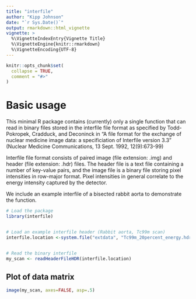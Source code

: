 ```yaml
---
title: "interfile"
author: "Kipp Johnson"
date: "`r Sys.Date()`"
output: rmarkdown::html_vignette
vignette: >
  %\VignetteIndexEntry{Vignette Title}
  %\VignetteEngine{knitr::rmarkdown}
  %\VignetteEncoding{UTF-8}
---
```


```r
knitr::opts_chunk$set(
  collapse = TRUE,
  comment = "#>"
)
```

# Basic usage

This minimal R package contains (currently) only a single function that can read in binary files stored in the interfile file format as specified by Todd-Pokropek, Cradduck, and Deconinck in "A file format for the exchange of nuclear medicine image data: a specificiation of Interfile version 3.3" (Nuclear Medicine Communications, 13 Sept. 1992, 12(9):673-99)

Interfile file format consists of paired image (file extension: .img) and header (file extension: .hdr) files. The header file is a text file containing a number of key-value pairs, and the image file is a binary file storing pixel intensities in row-major format. Pixel intensities in general correlate to the energy intensity captured by the detector.

We include an example interfile of a bisected rabbit aorta to demonstrate the function.

```r
# Load the package
library(interfile)


# Load an example interfile header (Rabbit aorta, Tc99m scan)
interfile.location <-system.file("extdata", "Tc99m_20percent_energy.hdr", package = "interfile")


# Read the binary interfile
my_scan <- readHeaderFileHDR(interfile.location)
```

## Plot of data matrix
```r
image(my_scan, axes=FALSE, asp=.5)
```
